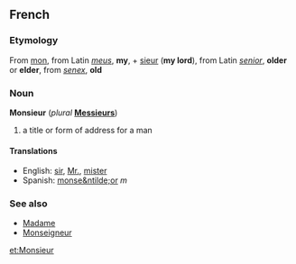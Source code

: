 ==French==

===Etymology===
From [[mon]], from Latin ''[[meus]]'', '''my''', + [[sieur]] ('''my lord'''), from Latin ''[[senior]]'', '''older''' or '''elder''', from ''[[senex]]'', '''old'''

===Noun===
'''Monsieur''' (''plural'' '''[[Messieurs]]''')
#a title or form of address for a man

====Translations====
*English: [[sir]], [[Mr.]], [[mister]]
*Spanish: [[monse&ntilde;or]] ''m''

===See also===
*[[Madame]]
*[[Monseigneur]]

[[et:Monsieur]]